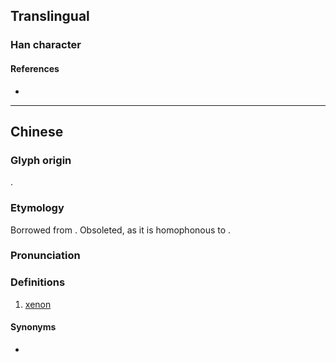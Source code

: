{{also|氙}}
{{character info}}
==Translingual==

===Han character===
{{Han char|rn=84|rad=气|as=05|sn=9|four=80517|canj=ONLWL|ids=⿹气申}}

====References====
* {{Han ref|kx=0599.111|hdz=32011.030|uh=6C20|ud=27680|bh=CF6B|bd=53099}}

----

==Chinese==
{{zh-forms}}

===Glyph origin===
{{Han etym}}
{{Han compound|气|c1=s|t1=gas|申|c2=p|ls=psc|no_och2=1}}.

===Etymology===
Borrowed from {{bor|zh|en|xenon|'''xen'''on}}. Obsoleted, as it is homophonous to {{zh-l|砷|arsenic}}.

===Pronunciation===
{{zh-pron
|m=shēn
|c=san1
|cat=n
}}

===Definitions===
{{zh-hanzi}}

# {{lb|zh|chemistry|obsolete}} [[xenon]]

====Synonyms====
* {{zh-l|氙}}

{{zh-cat|Chemical elements}}